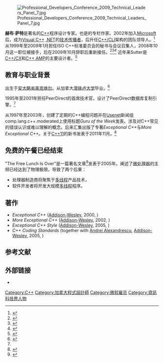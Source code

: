 [[File:Professional_Developers_Conference_2009_Technical_Leaders_Panel_7.jpg|thumb]]

'''赫布·萨特'''是著名的[[C++|C++]]程序设计专家。也是{{tsl|en|Dr. Dobb's Journal}}的专栏作家。2002年加入[[Microsoft|Microsoft]]后，成为[[Visual_C++|Visual C++]] [[.NET_Framework|.NET]]的[[技术传播者|技术传播者]]，后升任[[C++/CLI|C++/CLI]]架构的团队领导人。<ref name="sutter_cli">{{cite magazine|url=http://www.ddj.com/cpp/184401790|title=Trip Report: October–December 2003|last=Sutter|first=Herb|date=2004-04-01|magazine=[[Dr._Dobb's_Journal|Dr. Dobb's Journal]]|accessdate=2009-05-21}}</ref>从1999年至2009年1月担任ISO C++标准委员会的秘书与会议召集人，2008年10月这一职位被{{tsl|en|P. J. Plauger}}接手，后在2009年10月{{tsl|en|P. J. Plauger}}辞职后重新接任。<ref>{{cite web |url=http://herbsutter.com/2010/03/03/where-can-you-get-the-iso-c-standard-and-what-does-open-standard-mean/ |author=Herb Sutter |work=Sutter's Mill |title=Where can you get the ISO C++ standard, and what does "open standard" mean? |date=2010-03-03 |accessdate=2011-10-16 |archive-date=2021-01-18 |archive-url=https://web.archive.org/web/20210118065156/https://herbsutter.com/2010/03/03/where-can-you-get-the-iso-c-standard-and-what-does-open-standard-mean/ |dead-url=no }}</ref><ref>{{cite report |url=http://www.open-std.org/jtc1/sc22/wg21/docs/papers/2009/n3003.pdf |author=Stefanus Du Toit |title=Minutes of WG21 Meeting, October 19, 2009 |website=Open Standards |date=2009-12-04 |accessdate=2010-04-10 |pages=10, 20–21 |archive-date=2016-05-06 |archive-url=https://web.archive.org/web/20160506015935/http://www.open-std.org/jtc1/sc22/wg21/docs/papers/2009/n3003.pdf |dead-url=no }}</ref><ref>{{cite mailing list |url=https://groups.google.com/group/comp.std.c++/browse_thread/thread/a8e772c69e71b73e/56cc158874ada8e7?show_docid=56cc158874ada8e7&fwc=1# |title=Plauger resigned as convener? |date=2009-10-25 |accessdate=22 May 2020 |mailing-list=comp.std.c++ |author=George Ryan |author2=Ville Voutilainen |author3=Francis Glassborow |author4=Steve Clamage |archive-date=2013-06-16 |archive-url=https://web.archive.org/web/20130616035131/http://groups.google.com/group/comp.std.c++/browse_thread/thread/a8e772c69e71b73e/56cc158874ada8e7?show_docid=56cc158874ada8e7&fwc=1 |dead-url=no }}</ref> 近年来Sutter是[[C++/CX|C++/CX]]和[[C++_AMP|C++ AMP]]的主要设计者。<ref name="sutter_bio">{{cite web |url=http://herbsutter.com/about/ |title=About |accessdate=2012-10-30 |archive-date=2021-02-27 |archive-url=https://web.archive.org/web/20210227042835/https://herbsutter.com/about/ |dead-url=no }}</ref>

==教育与职业背景==
出生于[[安大略省|安大略省]][[奥克维尔_(安大略省)|奥克维尔]]。从加拿大[[滑铁卢大学|滑铁卢大学]]毕业。<ref name=isocpp>{{cite web
|url=https://isocpp.org/wiki/faq/wg21#herb-sutter
|title=WG21 (ISO C++ Committee) Members
|website=isocpp.org
|access-date=2020-08-29
|archive-date=2021-04-30
|archive-url=https://web.archive.org/web/20210430170127/https://isocpp.org/wiki/faq/wg21#herb-sutter
|dead-url=no
}}</ref>

1995年至2001年担任PeerDirect的首席技术官，设计了PeerDirect数据库复制引擎。<ref name=isocpp/>

从1997年至2003年，创建了定期的C++编程问题并在[[Usenet|Usenet]]新闻组comp.lang.c++.moderated上使用标题''Guru of the Week''发表。涉及对C++常见的错误认识或难以理解的概念。后来汇集出版了专著''Exceptional C++''与''More Exceptional C++''。关于[[C++11|C++11]]的新书发表于2011年11月。<ref>{{Cite web |url=http://herbsutter.com/category/c/gotw/ |title=GotW category of the Sutter's blog |access-date=2020-08-29 |archive-date=2021-02-27 |archive-url=https://web.archive.org/web/20210227032600/https://herbsutter.com/category/c/gotw/ |dead-url=no }}</ref>

== 免费的午餐已经结束 ==
"The Free Lunch Is Over"是一篇著名文章<ref>{{cite magazine |last=Sutter |first=H. |date=2005 |title=The free lunch is over: A fundamental turn toward concurrency in software |magazine=Dr. Dobb's Journal |volume=30 |issue=3 |url=http://www.gotw.ca/publications/concurrency-ddj.htm |access-date=2020-08-29 |archive-date=2021-03-01 |archive-url=https://web.archive.org/web/20210301074217/http://gotw.ca/publications/concurrency-ddj.htm |dead-url=no }}</ref>发表于2005年。阐述了[[微处理器|微处理器]]的主频已经达到了物理极限，导致了两个后果：
* 处理器制造商将聚焦于[[多线程|多线程]]产品技术， 
* 软件开发者将开发大规模[[多线程|多线程]]程序。

==著作==
* ''Exceptional C++'' ([[Addison-Wesley|Addison-Wesley]], 2000, {{ISBN|0-201-61562-2}})
* ''More Exceptional C++'' ([[Addison-Wesley|Addison-Wesley]], 2002, {{ISBN|0-201-70434-X}})
* ''Exceptional C++ Style'' ([[Addison-Wesley|Addison-Wesley]], 2005, {{ISBN|0-201-76042-8}})
* ''C++ Coding Standards'' (together with [[Andrei_Alexandrescu|Andrei Alexandrescu]], [[Addison-Wesley|Addison-Wesley]], 2005, {{ISBN|0-321-11358-6}})

==参考文献==
{{reflist}}

==外部链接== 
* {{official website|http://www.gotw.ca/}}

[[Category:C++|Category:C++]]
[[Category:加拿大程式設計師|Category:加拿大程式設計師]]
[[Category:微软雇员|Category:微软雇员]]
[[Category:資訊科技界人物|Category:資訊科技界人物]]